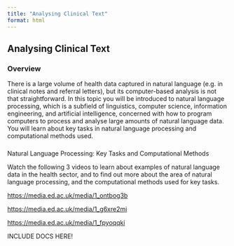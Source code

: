 ```yaml
---
title: "Analysing Clinical Text"
format: html
---
```


## Analysing Clinical Text

### **Overview**

There is a large volume of health data captured in natural language (e.g. in clinical notes and referral letters), but its computer-based analysis is not that straightforward. In this topic you will be introduced to natural language processing, which is a subfield of linguistics, computer science, information engineering, and artificial intelligence, concerned with how to program computers to process and analyse large amounts of natural language data. You will learn about key tasks in natural language processing and computational methods used. 

### 
Natural Language Processing: Key Tasks and Computational Methods

Watch the following 3 videos to learn about examples of natural language data in the health sector, and to find out more about the area of natural language processing, and the computational methods used for key tasks.

<https://media.ed.ac.uk/media/1_ontbog3b>

<https://media.ed.ac.uk/media/1_g6xre2mi>

<https://media.ed.ac.uk/media/1_fpyoqqki>

INCLUDE DOCS HERE!
